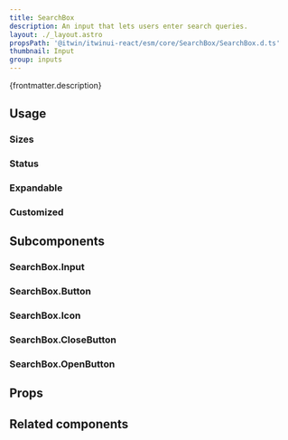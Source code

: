 ```yaml
---
title: SearchBox
description: An input that lets users enter search queries.
layout: ./_layout.astro
propsPath: '@itwin/itwinui-react/esm/core/SearchBox/SearchBox.d.ts'
thumbnail: Input
group: inputs
---
```



<p>{frontmatter.description}</p>

<LiveExample src='Searchbox.main.tsx' truncate={false}>
  <AllExamples.SearchboxMainExample client:load />
</LiveExample>

## Usage

### Sizes

<LiveExample src='Searchbox.size.tsx'>
  <AllExamples.SearchboxSizeExample client:load />
</LiveExample>

### Status

<LiveExample src='Searchbox.status.tsx'>
  <AllExamples.SearchboxStatusExample client:load />
</LiveExample>

### Expandable

<LiveExample src='Searchbox.expandable.tsx'>
  <AllExamples.SearchboxExpandableExample client:load />
</LiveExample>

### Customized

<LiveExample src='Searchbox.custom.tsx'>
  <AllExamples.SearchboxCustomExample client:load />
</LiveExample>

<LiveExample src='Searchbox.customopen.tsx'>
  <AllExamples.SearchboxCustomOpenExample client:load />
</LiveExample>

## Subcomponents

### SearchBox.Input

### SearchBox.Button

### SearchBox.Icon

### SearchBox.CloseButton

### SearchBox.OpenButton

## Props

<PropsTable path={frontmatter.propsPath} />

## Related components
